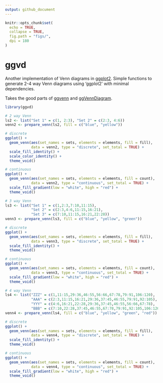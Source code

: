 ```yaml
---
output: github_document
---
```


<!-- README.md is generated from README.Rmd. Please edit that file -->

```r
knitr::opts_chunk$set(
  echo = TRUE,
  collapse = TRUE,
  fig.path = "figs/",
  dpi = 180
)
```

# ggvd

<!-- badges: start -->
<!-- badges: end -->

Another implementation of Venn diagrams in 
[ggplot2](https://github.com/tidyverse/ggplot2/). Simple functions to 
generate 2-4 way Venn diagrams using 'ggplot2' with minimal dependencies.

Takes the good parts of [ggvenn](https://github.com/yanlinlin82/ggvenn) 
and [ggVennDiagram](https://github.com/gaospecial/ggVennDiagram).

```r
library(ggvd)
```

```r
# 2 way Venn
ls2 <- list("Set 1" = c(1, 2:3), "Set 2" = c(2:3, 4:6))
venn2 <- prepare_venn(ls2, fill = c("blue", "yellow"))

# discrete
ggplot() +
  geom_venn(aes(set_names = sets, elements = elements, fill = fill),
            data = venn2, type = "discrete", set_total = TRUE) +
  scale_fill_identity() + 
  scale_color_identity() + 
  theme_void()

# continuous
ggplot() +
  geom_venn(aes(set_names = sets, elements = elements, fill = count),
            data = venn2, type = "continuous", set_total = TRUE) +
  scale_fill_gradient(low = "white", high = "red") + 
  theme_void()
```

```r
# 3 way Venn
ls3 <- list("Set 1" = c(1,2:3,7:10,11:15), 
            "Set 2" = c(2:3,4:6,11:15,16:21), 
            "Set 3" = c(7:10,11:15,16:21,22:28))
venn3 <- prepare_venn(ls3, fill = c("blue", "yellow", "green"))

# discrete
ggplot() +
  geom_venn(aes(set_names = sets, elements = elements, fill = fill),
            data = venn3, type = "discrete", set_total = TRUE) +
  scale_fill_identity() + 
  theme_void()

# continuous
ggplot() +
  geom_venn(aes(set_names = sets, elements = elements, fill = count),
            data = venn3, type = "continuous", set_total = TRUE) +
  scale_fill_gradient(low = "white", high = "red") + 
  theme_void()
```

```r
# 4 way Venn
ls4 <- list("ZZZ" = c(1,11:15,29:36,46:55,56:66,67:78,79:91,106:120),
            "AAA" = c(2:3,11:15,16:21,29:36,37:45,46:55,79:91,92:105),
            "YYY" = c(4:6,16:21,22:28,29:36,37:45,46:55,56:66,67:78),
            "BBB" = c(7:10,22:28,37:45,46:55,67:78,79:91,92:105,106:120))
venn4 <- prepare_venn(ls4, fill = c("blue", "yellow", "green", "red"))

# discrete
ggplot() +
  geom_venn(aes(set_names = sets, elements = elements, fill = fill),
            data = venn4, type = "discrete", set_total = TRUE) +
  scale_fill_identity() + 
  theme_void()

# continuous
ggplot() +
  geom_venn(aes(set_names = sets, elements = elements, fill = count),
            data = venn4, type = "continuous", set_total = TRUE) +
  scale_fill_gradient(low = "white", high = "red") + 
  theme_void()
```
